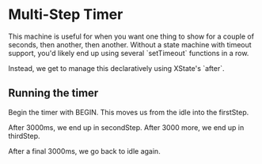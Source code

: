 # Multi-Step Timer

This machine is useful for when you want one thing to show for a couple of seconds, then another, then another. Without a state machine with timeout support, you'd likely end up using several \`setTimeout\` functions in a row.

Instead, we get to manage this declaratively using XState's \`after\`.

## Running the timer

Begin the timer with <Event>BEGIN</Event>. This moves us from the <State>idle</State> into the <State>firstStep</State>.

After 3000ms, we end up in <State>secondStep</State>. After 3000 more, we end up in <State>thirdStep</State>.

After a final 3000ms, we go back to <State>idle</State> again.

